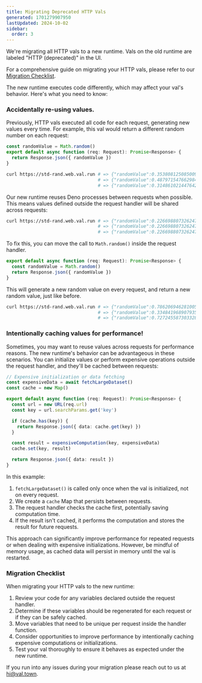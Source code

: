 ```yaml
---
title: Migrating Deprecated HTTP Vals
generated: 1701279907950
lastUpdated: 2024-10-02
sidebar:
  order: 3
---
```


We're migrating all HTTP vals to a new runtime. Vals on the old runtime are
labeled "HTTP (deprecated)" in the UI.

For a comprehensive guide on migrating your HTTP vals, please refer to our
[Migration Checklist](#migration-checklist).

The new runtime executes code differently, which may affect your val's behavior.
Here's what you need to know:


### Accidentally re-using values.

Previously, HTTP vals executed all code for each request, generating new values
every time. For example, this val would return a different random number on each
request:

```ts val
const randomValue = Math.random()
export default async function (req: Request): Promise<Response> {
  return Response.json({ randomValue })
}
```

```bash
curl https://std-rand.web.val.run # => {"randomValue":0.35380812508500936}
                                  # => {"randomValue":0.48797154766298423}
                                  # => {"randomValue":0.31486102144764216}
```

Our new runtime reuses Deno processes between requests when possible. This means
values defined outside the request handler will be shared across requests:

```bash
curl https://std-rand.web.val.run # => {"randomValue":0.22669880732624748}
                                  # => {"randomValue":0.22669880732624748}
                                  # => {"randomValue":0.22669880732624748}
```

To fix this, you can move the call to `Math.random()` inside the request
handler.

```ts val
export default async function (req: Request): Promise<Response> {
  const randomValue = Math.random()
  return Response.json({ randomValue })
}
```

This will generate a new random value on every request, and return a new random
value, just like before.

```bash
curl https://std-rand.web.val.run # => {"randomValue":0.7862069462810053}
                                  # => {"randomValue":0.33484196890793516}
                                  # => {"randomValue":0.7272455873033288}
```

### Intentionally caching values for performance!

Sometimes, you may want to reuse values across requests for performance reasons.
The new runtime's behavior can be advantageous in these scenarios. You can
initialize values or perform expensive operations outside the request handler,
and they'll be cached between requests:

```ts val
// Expensive initialization or data fetching
const expensiveData = await fetchLargeDataset()
const cache = new Map()

export default async function (req: Request): Promise<Response> {
  const url = new URL(req.url)
  const key = url.searchParams.get('key')

  if (cache.has(key)) {
    return Response.json({ data: cache.get(key) })
  }

  const result = expensiveComputation(key, expensiveData)
  cache.set(key, result)

  return Response.json({ data: result })
}
```

In this example:

1. `fetchLargeDataset()` is called only once when the val is initialized, not on
   every request.
2. We create a `cache` Map that persists between requests.
3. The request handler checks the cache first, potentially saving computation
   time.
4. If the result isn't cached, it performs the computation and stores the result
   for future requests.

This approach can significantly improve performance for repeated requests or
when dealing with expensive initializations. However, be mindful of memory
usage, as cached data will persist in memory until the val is restarted.

### Migration Checklist

When migrating your HTTP vals to the new runtime:

1. Review your code for any variables declared outside the request handler.
2. Determine if these variables should be regenerated for each request or if
   they can be safely cached.
3. Move variables that need to be unique per request inside the handler
   function.
4. Consider opportunities to improve performance by intentionally caching
   expensive computations or initializations.
5. Test your val thoroughly to ensure it behaves as expected under the new
   runtime.

If you run into any issues during your migration please reach out to us at
[hi@val.town](mailto:hi@val.town).